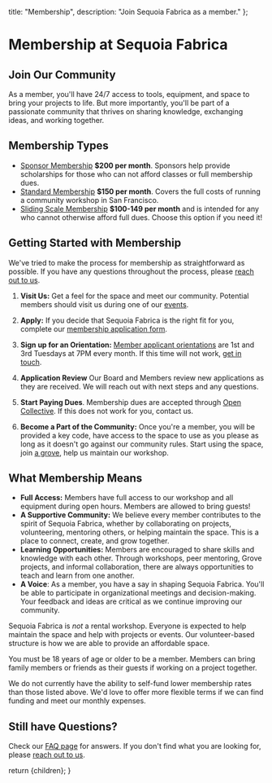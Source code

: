 
  title: "Membership",
  description: "Join Sequoia Fabrica as a member."
};

# Membership at Sequoia Fabrica

## Join Our Community

As a member, you'll have 24/7 access to tools, equipment, and space to bring your projects to life. But more importantly, you'll be part of a passionate community that thrives on sharing knowledge, exchanging ideas, and working together.

## Membership Types
- <u>Sponsor Membership</u>  **$200 per month**. Sponsors help provide scholarships for those who can not afford classes or full membership dues.
- <u>Standard Membership</u>  **$150 per month**. Covers the full costs of running a community workshop in San Francisco.
- <u>Sliding Scale Membership</u> **$100-149 per month** and is intended for any who cannot otherwise afford full dues. Choose this option if you need it!

## Getting Started with Membership
We've tried to make the process for membership as straightforward as possible. If you have any questions throughout the process, please [reach out to us](./contact).

1. **Visit Us:** Get a feel for the space and meet our community. Potential members should visit us during one of our [events](./events).

2. **Apply:** If you decide that Sequoia Fabrica is the right fit for you, complete our [membership application form](https://forms.gle/r3AytzzxeKX7NUaM8).

3. **Sign up for an Orientation:** <a href={urlConstants.bookWhen} data-goatcounter-click={urlConstants.bookWhen}>Member applicant orientations</a> are 1st and 3rd Tuesdays at 7PM every month. If this time will not work, [get in touch](./contact).

4. **Application Review** Our Board and Members review new applications as they are received. We will reach out with next steps and any questions. 

5. **Start Paying Dues**. Membership dues are accepted through [Open Collective](https://opencollective.com/sequoia-fabrica/contribute/sponsor-68571). If this does not work for you, contact us.

6. **Become a Part of the Community:** Once you're a member, you will be provided a key code, have access to the space to use as you please as long as it doesn't go against our community rules. Start using the space, join [a grove](./faq#what_is_a_grove), help us maintain our workshop.

## What Membership Means

- **Full Access:** Members have full access to our workshop and all equipment during open hours. Members are allowed to bring guests!
- **A Supportive Community:** We believe every member contributes to the spirit of Sequoia Fabrica, whether by collaborating on projects, volunteering, mentoring others, or helping maintain the space. This is a place to connect, create, and grow together.
- **Learning Opportunities:** Members are encouraged to share skills and knowledge with each other. Through workshops, peer mentoring, Grove projects, and informal collaboration, there are always opportunities to teach and learn from one another.
- **A Voice**: As a member, you have a say in shaping Sequoia Fabrica. You'll be able to participate in organizational meetings and decision-making. Your feedback and ideas are critical as we continue improving our community.

Sequoia Fabrica is _not_ a rental workshop. Everyone is expected to help maintain the space and help with projects or events. Our volunteer-based structure is how we are able to provide an affordable space.

You must be 18 years of age or older to be a member. Members can bring family members or friends as their guests if working on a project together.

We do not currently have the ability to self-fund lower membership rates than those listed above. We'd love to offer more flexible terms if we can find funding and meet our monthly expenses.

## Still have Questions?
Check our [FAQ page](./faq) for answers. If you don't find what you are looking for, please [reach out to us](./contact).

  return <DocumentLayout metadata={metadata}>{children}</DocumentLayout>;
}
